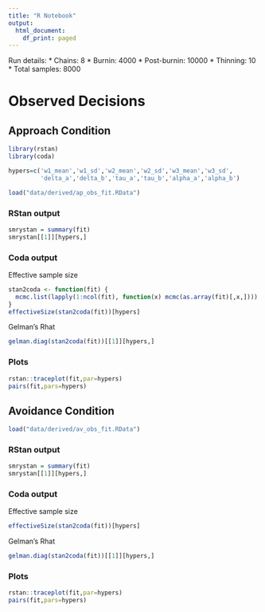 ```yaml
---
title: "R Notebook"
output:
  html_document:
    df_print: paged
---
```


Run details: 
* Chains: 8
* Burnin: 4000
* Post-burnin: 10000
* Thinning: 10
* Total samples: 8000

# Observed Decisions

## Approach Condition

```r
library(rstan)
library(coda)

hypers=c('w1_mean','w1_sd','w2_mean','w2_sd','w3_mean','w3_sd',
         'delta_a','delta_b','tau_a','tau_b','alpha_a','alpha_b')

load("data/derived/ap_obs_fit.RData")
```

### RStan output

```r
smrystan = summary(fit)
smrystan[[1]][hypers,]
```

### Coda output

Effective sample size

```r
stan2coda <- function(fit) {
  mcmc.list(lapply(1:ncol(fit), function(x) mcmc(as.array(fit)[,x,])))
}
effectiveSize(stan2coda(fit))[hypers]
```

Gelman's Rhat

```r
gelman.diag(stan2coda(fit))[[1]][hypers,]
```

### Plots

```r
rstan::traceplot(fit,par=hypers)
pairs(fit,pars=hypers)
```

## Avoidance Condition

```r
load("data/derived/av_obs_fit.RData")
```

### RStan output

```r
smrystan = summary(fit)
smrystan[[1]][hypers,]
```

### Coda output

Effective sample size
```r
effectiveSize(stan2coda(fit))[hypers]
```

Gelman's Rhat

```r
gelman.diag(stan2coda(fit))[[1]][hypers,]
```

### Plots

```r
rstan::traceplot(fit,par=hypers)
pairs(fit,pars=hypers)
```
